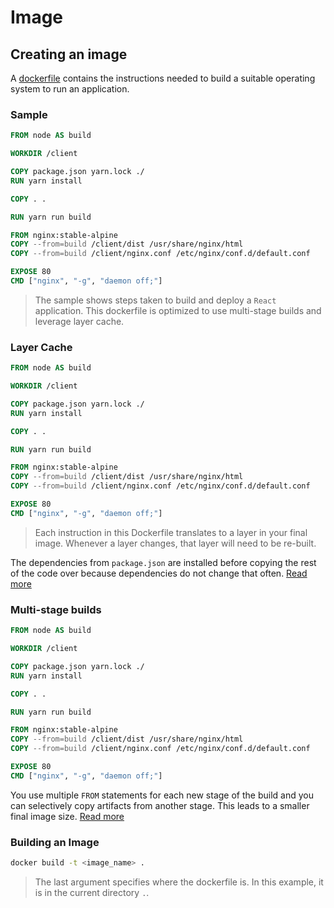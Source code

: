 # Image
 
## Creating an image

A [dockerfile](https://docs.docker.com/reference/dockerfile/) contains the instructions needed to build a suitable operating system to run an application.

### Sample 

```dockerfile
FROM node AS build

WORKDIR /client

COPY package.json yarn.lock ./
RUN yarn install

COPY . .

RUN yarn run build

FROM nginx:stable-alpine
COPY --from=build /client/dist /usr/share/nginx/html
COPY --from=build /client/nginx.conf /etc/nginx/conf.d/default.conf

EXPOSE 80
CMD ["nginx", "-g", "daemon off;"]
```

> The sample shows steps taken to build and deploy a `React` application. This dockerfile is optimized to use multi-stage builds and leverage layer cache. 

### Layer Cache

```dockerfile {5, 8}
FROM node AS build

WORKDIR /client

COPY package.json yarn.lock ./
RUN yarn install

COPY . .

RUN yarn run build

FROM nginx:stable-alpine
COPY --from=build /client/dist /usr/share/nginx/html
COPY --from=build /client/nginx.conf /etc/nginx/conf.d/default.conf

EXPOSE 80
CMD ["nginx", "-g", "daemon off;"]
```

> Each instruction in this Dockerfile translates to a layer in your final image. Whenever a layer changes, that layer will need to be re-built.

The dependencies from `package.json` are installed before copying the rest of the code over because dependencies do not change that often. [Read more](https://docs.docker.com/build/cache/)

### Multi-stage builds

```dockerfile {1,12-14}
FROM node AS build

WORKDIR /client

COPY package.json yarn.lock ./
RUN yarn install

COPY . .

RUN yarn run build

FROM nginx:stable-alpine
COPY --from=build /client/dist /usr/share/nginx/html
COPY --from=build /client/nginx.conf /etc/nginx/conf.d/default.conf

EXPOSE 80
CMD ["nginx", "-g", "daemon off;"]
```

You use multiple `FROM` statements for each new stage of the build and you can selectively copy artifacts from another stage. This leads to a smaller final image size. [Read more](https://docs.docker.com/build/building/multi-stage/)

### Building an Image

```bash
docker build -t <image_name> .
```

> The last argument specifies where the dockerfile is. In this example, it is in the current directory `.`.